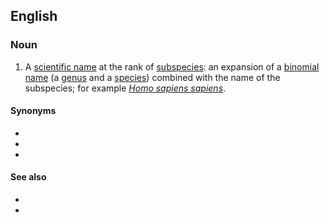 ==English==

===Noun===
{{wikipedia}}
{{en-noun|trinomina}}

# {{lb|en|taxonomy|zoology}} A [[scientific name]] at the rank of [[subspecies]]: an expansion of a [[binomial name]] (a [[genus]] and a [[species]]) combined with the name of the subspecies; for example ''[[Homo sapiens sapiens]]''.

====Synonyms====
* {{l|en|ternary name}}
* {{l|en|three-part name}}
* {{l|en|trinomial name}}

====See also====
* {{l|en|binomen}}
* {{l|en|binomial name}}